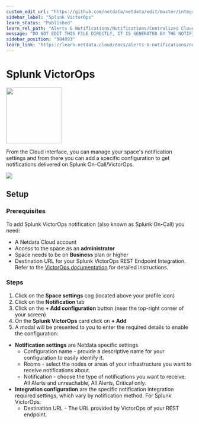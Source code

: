 ```yaml
---
custom_edit_url: "https://github.com/netdata/netdata/edit/master/integrations/cloud-notifications/metadata.yaml"
sidebar_label: "Splunk VictorOps"
learn_status: "Published"
learn_rel_path: "Alerts & Notifications/Notifications/Centralized Cloud Notifications"
message: "DO NOT EDIT THIS FILE DIRECTLY, IT IS GENERATED BY THE NOTIFICATION'S metadata.yaml FILE"
sidebar_position: "904093"
learn_link: "https://learn.netdata.cloud/docs/alerts-&-notifications/notifications/centralized-cloud-notifications/splunk-victorops"
---
```



# Splunk VictorOps


<img src="https://netdata.cloud/img/victorops.svg" width="150"/>


From the Cloud interface, you can manage your space's notification settings and from there you can add a specific configuration to get notifications delivered on Splunk On-Call/VictorOps.


<img src="https://img.shields.io/badge/maintained%20by-Netdata-%2300ab44" />

## Setup

### Prerequisites

To add Splunk VictorOps notification (also known as Splunk On-Call) you need:

- A Netdata Cloud account
- Access to the space as an **administrator**
- Space needs to be on **Business** plan or higher
- Destination URL for your Splunk VictorOps REST Endpoint Integration. Refer to the [VictorOps documentation](https://help.victorops.com/knowledge-base/rest-endpoint-integration-guide) for detailed instructions.

### Steps

1. Click on the **Space settings** cog (located above your profile icon)
2. Click on the **Notification** tab
3. Click on the **+ Add configuration** button (near the top-right corner of your screen)
4. On the **Splunk VictorOps** card click on **+ Add**
5. A modal will be presented to you to enter the required details to enable the configuration:
  - **Notification settings** are Netdata specific settings
      - Configuration name - provide a descriptive name for your configuration to easily identify it.
      - Rooms - select the nodes or areas of your infrastructure you want to receive notifications about.
      - Notification - choose the type of notifications you want to receive: All Alerts and unreachable, All Alerts, Critical only.
  - **Integration configuration** are the specific notification integration required settings, which vary by notification method. For Splunk VictorOps:
      - Destination URL - The URL provided by VictorOps of your REST endpoint.


